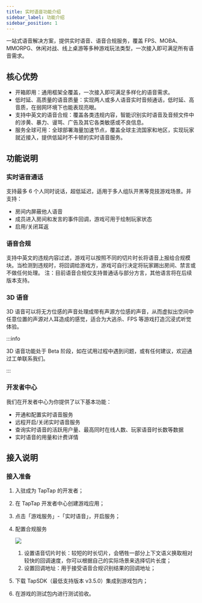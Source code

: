```yaml
---
title: 实时语音功能介绍
sidebar_label: 功能介绍
sidebar_position: 1
---
```


一站式语音解决方案，提供实时语音、语音合规服务，覆盖 FPS、MOBA、MMORPG、休闲对战、线上桌游等多种游戏玩法类型，一次接入即可满足所有语音需求。

## 核心优势

- 开箱即用：通用框架全覆盖，一次接入即可满足多样化的语音需求。
- 低时延、高质量的语音质量：实现两人或多人语音实时音频通话，低时延、高音质，在弱网环境下也能表现亮眼。
- 支持中英文的语音合规：覆盖各类违规内容，智能识别实时语音及音频文件中的涉黄、暴力、谩骂、广告及其它各类敏感或不良信息。
- 服务全球可用：全球部署海量加速节点，覆盖全球主流国家和地区，实现玩家就近接入，提供低延时不卡顿的实时语音服务。

## 功能说明

### 实时语音通话

支持最多 6 个人同时说话，超低延迟，适用于多人组队开黑等竞技游戏场景。并支持：

- 房间内屏蔽他人语音
- 成员进入房间和发言的事件回调，游戏可用于绘制玩家状态
- 启用/关闭耳返

### 语音合规

支持中英文的违规内容过滤，游戏可以按照不同的切片时长将语音上报给合规模块。当检测到违规时，将回调给游戏方，游戏可自行决定将玩家踢出房间、禁言或不做任何处理。
注：目前语音合规仅支持普通话与部分方言，其他语言将在后续版本支持。

### 3D 语音

3D 语音可以将无方位感的声音处理成带有声源方位感的声音，从而虚拟出空间中任意位置的声源对人耳造成的感觉，适合为大逃杀、FPS 等游戏打造沉浸式听觉体验。

:::info

3D 语音功能处于 Beta 阶段，如在试用过程中遇到问题，或有任何建议，欢迎通过工单联系我们。

:::

### 开发者中心

我们在开发者中心为你提供了以下基本功能：

- 开通和配置实时语音服务
- 远程开启/关闭实时语音服务
- 查询实时语音的活跃用户量、最高同时在线人数、玩家语音时长数等数据
- 实时语音的用量和计费详情

## 接入说明

### 接入准备

1. 入驻成为 TapTap 的开发者；

2. 在 TapTap 开发者中心创建游戏应用；

3. 点击「游戏服务」-「实时语音」，开启服务；

4. 配置合规服务

   ![](https://capacity-files.lcfile.com/f7lyeyQrmn9YIwIBBlWq7HIVTqLdndQA/rtc-console.png)

   1. 设置语音切片时长：较短的时长切片，会牺牲一部分上下文语义换取相对较快的回调速度，你可以根据自己的实际场景来选择切片长度；
   2. 设置回调地址：用于接受语音合规识别结果的回调地址；

5. 下载 TapSDK（最低支持版本 v3.5.0）集成到游戏包内；

6. 在游戏的测试包内进行测试验收。

